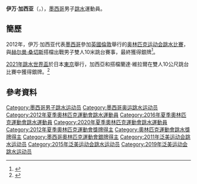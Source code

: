 {{noteTA|G1=Aquatics}}
{{Infobox sportsperson
|name        = 伊万·加西亚<br>Iván García
|image       = IvanGarcia.jpg
|caption     =
|full name   = 伊万·亚历杭德罗·加西亚·纳瓦罗
|native_name = {{lang|es|Iván Alejandro García Navarro}}
|nickname    =
|birth_date  ={{birth_date_and_age|1993|10|25}}<ref name="SRef">{{cite web|url=http://www.sports-reference.com/olympics/athletes/ga/ivan-garcia-2.html|title=Iván García|publisher=Sports Reference|access-date=2015-05-30|archive-url=https://web.archive.org/web/20121213024723/http://www.sports-reference.com/olympics/athletes/ga/ivan-garcia-2.html|archive-date=2012-12-13|dead-url=yes}}{{en}}</ref>
|birth_place = {{MEX}}[[瓜达拉哈拉_(墨西哥)|瓜达拉哈拉]]<ref name="SRef"/>
|residence   = 
|height      = {{height|m=1.65}}<ref name="SRef"/>
|weight      = {{weight|kg=55}}<ref name="SRef"/>
|retired     =
|country       = {{MEX}}
|sport         = [[跳水|跳水]]
|event         = 10米跳台
|rank          =
|club          =
|collegeteam   =
|partner       = 
|formerpartner =
|coach         =
|medaltemplates= <!-- see [[Template:MedalRelatedTemplates|Template:MedalRelatedTemplates]] -->
{{MedalSport | 男子[[跳水|跳水]]}}
{{MedalCountry | {{MEX}}}}
{{MedalCompetition|[[奧林匹克運動會|奧林匹克運動會]]}}
{{MedalSilver| [[2012年夏季奧林匹克運動會|2012年 伦敦]] | [[2012年夏季奧林匹克運動會跳水比賽|雙人10米跳台]]}}
{{MedalCompetition|[[跳水世界盃|跳水世界盃]]}}
{{MedalSilver| [[2012年跳水世界盃|2012年 倫敦]] | 雙人10米跳台}}
{{MedalBronze| [[2014年跳水世界盃|2014年 上海]] | 10米跳台}}
}}
'''伊万·加西亚'''（{{lang-es|'''Iván García'''}}，{{bd|1993年|10月25日|catIdx=García}}），[[墨西哥|墨西哥]]男子[[跳水|跳水]]運動員。

== 簡歷 ==
2012年，伊万·加西亚代表[[2012年夏季奥林匹克运动会墨西哥代表团|墨西哥]]參加[[英國|英國]][[倫敦|倫敦]]舉行的[[2012年夏季奥林匹克运动会|奥林匹克运动会]][[2012年夏季奧林匹克運動會跳水比賽|跳水比賽]]，與[[赫尔曼·桑切斯|赫尔曼·桑切斯]]搭檔出戰男子雙人10米跳台賽事，最終獲得銀牌<ref>{{cite news|title=曹缘、张雁全夺男子双人跳水10米台金牌|url=http://sh.sina.com.cn/news/w/2012-07-31/09325486.html|agency=东方早报|date=2012-07-31|accessdate=2015-05-30|archive-date=2020-11-04|archive-url=https://web.archive.org/web/20201104110624/http://sh.sina.com.cn/news/w/2012-07-31/09325486.html|dead-url=no}}</ref>。

[[2021年跳水世界盃|2021年跳水世界盃]]於日本[[東京|東京]]舉行，加西亞和搭檔蘭達·維拉爾在雙人10公尺跳台比賽中獲得銀牌。<ref>{{cite news |url=https://www.informador.mx/deportes/Tokio-2020-Randal-Willars-e-Ivan-Garcia-logran-plaza-olimpica-para-Mexico--20210501-0029.html |title=¡Plaza para México! Randal Willars e Iván García clasifican a los JO de Tokio |date=2021-05-01 |work=El Informador |accessdate=2021-05-01 |archive-date=2021-05-02 |archive-url=https://web.archive.org/web/20210502145001/https://www.informador.mx/deportes/Tokio-2020-Randal-Willars-e-Ivan-Garcia-logran-plaza-olimpica-para-Mexico--20210501-0029.html |dead-url=no }}</ref>

== 參考資料 ==
{{Reflist}}

{{泛美运动会跳水比赛男子10米跳台冠军}}
{{泛美运动会跳水比赛男子双人10米跳台冠军}}

{{Authority control}}
{{DEFAULTSORT:García, Iván}}
[[Category:墨西哥男子跳水运动员|Category:墨西哥男子跳水运动员]]
[[Category:墨西哥奥运跳水运动员|Category:墨西哥奥运跳水运动员]]
[[Category:2012年夏季奧林匹克運動會跳水運動員|Category:2012年夏季奧林匹克運動會跳水運動員]]
[[Category:2016年夏季奧林匹克運動會跳水運動員|Category:2016年夏季奧林匹克運動會跳水運動員]]
[[Category:2020年夏季奧林匹克運動會跳水運動員|Category:2020年夏季奧林匹克運動會跳水運動員]]
[[Category:2012年夏季奧林匹克運動會獎牌得主|Category:2012年夏季奧林匹克運動會獎牌得主]]
[[Category:奧林匹克運動會跳水獎牌得主|Category:奧林匹克運動會跳水獎牌得主]]
[[Category:墨西哥奧林匹克運動會銀牌得主|Category:墨西哥奧林匹克運動會銀牌得主]]
[[Category:2011年泛美运动会跳水运动员|Category:2011年泛美运动会跳水运动员]]
[[Category:2015年泛美运动会跳水运动员|Category:2015年泛美运动会跳水运动员]]
[[Category:2019年泛美运动会跳水运动员|Category:2019年泛美运动会跳水运动员]]
